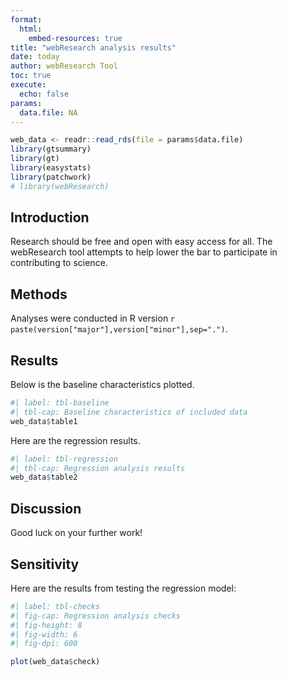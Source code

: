 ```yaml
---
format: 
  html:
    embed-resources: true
title: "webResearch analysis results"
date: today
author: webResearch Tool
toc: true
execute: 
  echo: false
params:
  data.file: NA
---
```


```r
web_data <- readr::read_rds(file = params$data.file)
library(gtsummary)
library(gt)
library(easystats)
library(patchwork)
# library(webResearch)
```

## Introduction

Research should be free and open with easy access for all. The webResearch tool attempts to help lower the bar to participate in contributing to science.

## Methods

Analyses were conducted in R version `r paste(version["major"],version["minor"],sep=".")`.

## Results

Below is the baseline characteristics plotted.

```r
#| label: tbl-baseline
#| tbl-cap: Baseline characteristics of included data
web_data$table1
```

Here are the regression results.

```r
#| label: tbl-regression
#| tbl-cap: Regression analysis results
web_data$table2
```

## Discussion

Good luck on your further work!

## Sensitivity

Here are the results from testing the regression model:


```r
#| label: tbl-checks
#| fig-cap: Regression analysis checks
#| fig-height: 8
#| fig-width: 6
#| fig-dpi: 600

plot(web_data$check)

```
